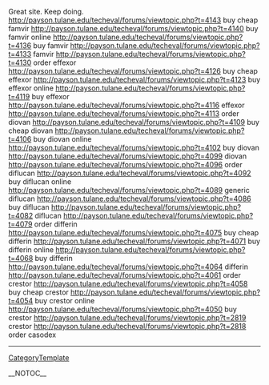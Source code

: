 Great site. Keep doing. http://payson.tulane.edu/techeval/forums/viewtopic.php?t=4143 buy cheap famvir
http://payson.tulane.edu/techeval/forums/viewtopic.php?t=4140 buy famvir online
http://payson.tulane.edu/techeval/forums/viewtopic.php?t=4136 buy famvir
http://payson.tulane.edu/techeval/forums/viewtopic.php?t=4133 famvir
http://payson.tulane.edu/techeval/forums/viewtopic.php?t=4130 order effexor
http://payson.tulane.edu/techeval/forums/viewtopic.php?t=4126 buy cheap effexor
http://payson.tulane.edu/techeval/forums/viewtopic.php?t=4123 buy effexor online
http://payson.tulane.edu/techeval/forums/viewtopic.php?t=4119 buy effexor
http://payson.tulane.edu/techeval/forums/viewtopic.php?t=4116 effexor
http://payson.tulane.edu/techeval/forums/viewtopic.php?t=4113 order diovan
http://payson.tulane.edu/techeval/forums/viewtopic.php?t=4109 buy cheap diovan
http://payson.tulane.edu/techeval/forums/viewtopic.php?t=4106 buy diovan online
http://payson.tulane.edu/techeval/forums/viewtopic.php?t=4102 buy diovan
http://payson.tulane.edu/techeval/forums/viewtopic.php?t=4099 diovan
http://payson.tulane.edu/techeval/forums/viewtopic.php?t=4096 order diflucan
http://payson.tulane.edu/techeval/forums/viewtopic.php?t=4092 buy diflucan online
http://payson.tulane.edu/techeval/forums/viewtopic.php?t=4089 generic diflucan
http://payson.tulane.edu/techeval/forums/viewtopic.php?t=4086 buy diflucan
http://payson.tulane.edu/techeval/forums/viewtopic.php?t=4082 diflucan
http://payson.tulane.edu/techeval/forums/viewtopic.php?t=4079 order differin
http://payson.tulane.edu/techeval/forums/viewtopic.php?t=4075 buy cheap differin
http://payson.tulane.edu/techeval/forums/viewtopic.php?t=4071 buy differin online
http://payson.tulane.edu/techeval/forums/viewtopic.php?t=4068 buy differin
http://payson.tulane.edu/techeval/forums/viewtopic.php?t=4064 differin
http://payson.tulane.edu/techeval/forums/viewtopic.php?t=4061 order crestor
http://payson.tulane.edu/techeval/forums/viewtopic.php?t=4058 buy cheap crestor
http://payson.tulane.edu/techeval/forums/viewtopic.php?t=4054 buy crestor online
http://payson.tulane.edu/techeval/forums/viewtopic.php?t=4050 buy crestor
http://payson.tulane.edu/techeval/forums/viewtopic.php?t=2819 crestor
http://payson.tulane.edu/techeval/forums/viewtopic.php?t=2818 order casodex
----
[[CategoryTemplate]]

__NOTOC__